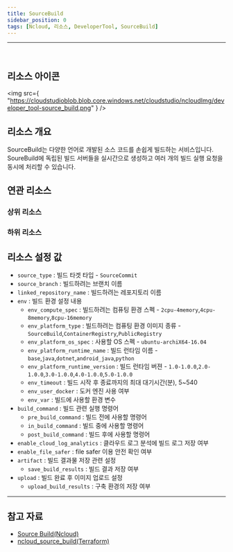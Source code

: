 ```yaml
---
title: SourceBuild
sidebar_position: 0
tags: [Ncloud, 리소스, DeveloperTool, SourceBuild]
---
```


<hr />
<br />

## 리소스 아이콘

<img
    src={
        "https://cloudstudioblob.blob.core.windows.net/cloudstudio/ncloudImg/developer_tool-source_build.png"
    }
/>

## 리소스 개요

SourceBuild는 다양한 언어로 개발된 소스 코드를 손쉽게 빌드하는 서비스입니다. SoureBuild에 독립된 빌드 서버들을 실시간으로 생성하고 여러 개의 빌드 실행 요청을 동시에 처리할 수 있습니다.

## 연관 리소스

### 상위 리소스

### 하위 리소스



## 리소스 설정 값

-   `source_type` : 빌드 타겟 타입 - `SourceCommit`
-   `source_branch` : 빌드하려는 브랜치 이름 
-   `linked_repository_name` : 빌드하려는 레포지토리 이름
-   `env` : 빌드 환경 설정 내용
    -   `env_compute_spec` : 빌드하려는 컴퓨팅 환경 스펙 - `2cpu-4memory`,`4cpu-8memory`,`8cpu-16memory`
    -   `env_platform_type` : 빌드하려는 컴퓨팅 환경 이미지 종류 - `SourceBuild`,`ContainerRegistry`,`PublicRegistry`
    -   `env_platform_os_spec` : 사용할 OS 스펙 - `ubuntu-archiX64-16.04`
    -   `env_platform_runtime_name` : 빌드 런타임 이름 - `base`,`java`,`dotnet`,`android_java`,`python`
    -   `env_platform_runtime_version` : 빌드 런타임 버젼 - `1.0-1.0.0`,`2.0-1.0.0`,`3.0-1.0.0`,`4.0-1.0.0`,`5.0-1.0.0`
    -   `env_timeout` : 빌드 시작 후 종료까지의 최대 대기시간(분), 5~540
    -   `env_user_docker` : 도커 엔진 사용 여부 
    -   `env_var` : 빌드에 사용할 환경 변수 
-   `build_command` : 빌드 관련 실행 명령어 
    -   `pre_build_command` : 빌드 전에 사용할 명령어
    -   `in_build_command` : 빌드 중에 사용할 명령어
    -   `post_build_command` : 빌드 후에 사용할 명령어
-   `enable_cloud_log_analytics` : 클라우드 로그 분석에 빌드 로그 저장 여부
-   `enable_file_safer` : file safer 이용 안전 확인 여부
-   `artifact` : 빌드 결과물 저장 관련 설정
    -   `save_build_results` : 빌드 결과 저장 여부
-   `upload` : 빌드 완료 후 이미지 업로드 설정
    -   `upload_build_results` : 구축 환경의 저장 여부


    

---

## 참고 자료

-   [Source Build(Ncloud)](https://www.ncloud.com/product/devTools/sourceBuild)
-   [ncloud_source_build(Terraform)](https://registry.terraform.io/providers/NaverCloudPlatform/ncloud/latest/docs/resources/nks_cluster)
